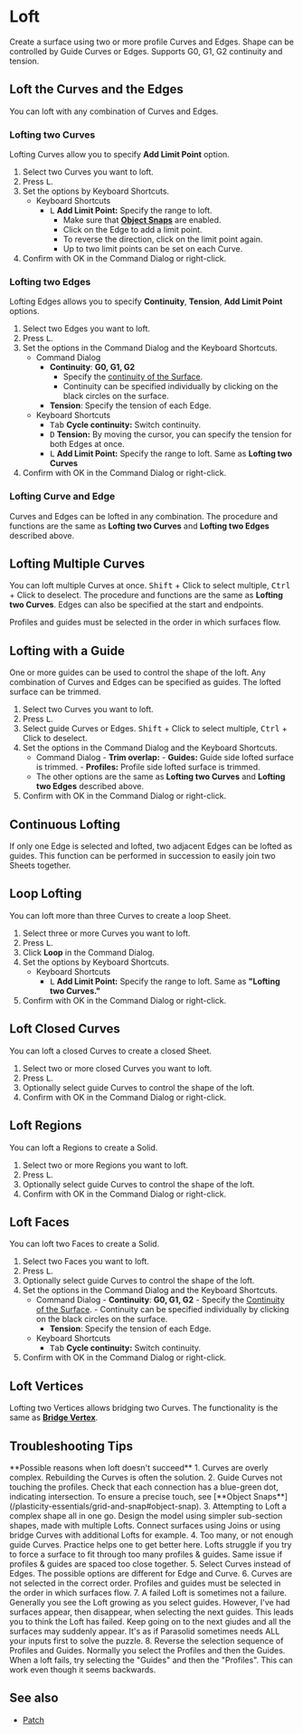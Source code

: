 
# Loft

<Reference shortcut="L" command="Loft" button="" />

Create a surface using two or more profile Curves and Edges. Shape can be controlled by Guide Curves or Edges. Supports G0, G1, G2 continuity and tension.

## Loft the Curves and the Edges

You can loft with any combination of Curves and Edges. 

### Lofting two Curves

Lofting Curves allow you to specify **Add Limit Point** option.

1. Select two Curves you want to loft.
2. Press <kbd>L</kbd>.
3. Set the options by Keyboard Shortcuts.
    - <Kst>Keyboard Shortcuts</Kst>
        - <kbd>L</kbd> **Add Limit Point:** Specify the range to loft.
            - Make sure that [**Object Snaps**](/plasticity-essentials/grid-and-snap#object-snap) are enabled.
            - Click on the Edge to add a limit point.
            - To reverse the direction, click on the limit point again.
            - Up to two limit points can be set on each Curve.
4. Confirm with OK in the Command Dialog or right-click.

<VideoPlayer fileName="loft-curve-and-curve"/>

### Lofting two Edges

Lofting Edges allows you to specify **Continuity**, **Tension**, **Add Limit Point** options.

1. Select two Edges you want to loft.
2. Press <kbd>L</kbd>.
3. Set the options in the Command Dialog and the Keyboard Shortcuts.
    - <Kst>Command Dialog</Kst>
        - **Continuity**: **G0, G1, G2** 
            - Specify the [continuity of the Surface](/cad-essentials/continuity-curve-and-surface).
            - Continuity can be specified individually by clicking on the black circles on the surface.
        - **Tension**: Specify the tension of each Edge.
    - <Kst>Keyboard Shortcuts</Kst>
        - <kbd>Tab</kbd> **Cycle continuity:** Switch continuity.
        - <kbd>D</kbd> **Tension:** By moving the cursor, you can specify the tension for both Edges at once.
        - <kbd>L</kbd> **Add Limit Point:** Specify the range to loft. Same as **Lofting two Curves**
4. Confirm with OK in the Command Dialog or right-click.

<VideoPlayer fileName="loft-edge-and-edge"/>

### Lofting Curve and Edge

Curves and Edges can be lofted in any combination. The procedure and functions are the same as **Lofting two Curves** and **Lofting two Edges** described above. 

## Lofting Multiple Curves

You can loft multiple Curves at once. <kbd>Shift</kbd> + Click to select multiple, <kbd>Ctrl</kbd> + Click to deselect. The procedure and functions are the same as **Lofting two Curves**. Edges can also be specified at the start and endpoints.




<Callout type="warning" emoji="⚠️">
Profiles and guides must be selected in the order in which surfaces flow.
</Callout>


<VideoPlayer fileName="loft-multiple-curves"/>

## Lofting with a Guide

One or more guides can be used to control the shape of the loft.  Any combination of Curves and Edges can be specified as guides. The lofted surface can be trimmed.

1. Select two Curves you want to loft.
2. Press <kbd>L</kbd>.
3. Select guide Curves or Edges. <kbd>Shift</kbd> + Click to select multiple, <kbd>Ctrl</kbd> + Click to deselect. 
4. Set the options in the Command Dialog and the Keyboard Shortcuts.
    - <Kst>Command Dialog</Kst>
            - **Trim overlap:**
            - **Guides:** Guide side lofted surface is trimmed.
            - **Profiles:** Profile side lofted surface is trimmed.
    - The other options are the same as **Lofting two Curves** and **Lofting two Edges** described above.
5. Confirm with OK in the Command Dialog or right-click.

<VideoPlayer fileName="loft-curve-with-guide"/>

## Continuous Lofting

If only one Edge is selected and lofted, two adjacent Edges can be lofted as guides. This function can be performed in succession to easily join two Sheets together.

<VideoPlayer fileName="loft-continuous"/>

## Loop Lofting

You can loft more than three Curves to create a loop Sheet.

1. Select three or more Curves you want to loft.
2. Press <kbd>L</kbd>.
3. Click **Loop** in the Command Dialog.
4. Set the options by Keyboard Shortcuts.
    - <Kst>Keyboard Shortcuts</Kst>
        - <kbd>L</kbd> **Add Limit Point:** Specify the range to loft. Same as **"Lofting two Curves."**
4. Confirm with OK in the Command Dialog or right-click.

<VideoPlayer fileName="loft-loop"/>

## Loft Closed Curves

You can loft a closed Curves to create a closed Sheet.  

1. Select two or more closed Curves you want to loft.
2. Press <kbd>L</kbd>.
3. Optionally select guide Curves to control the shape of the loft.  
4. Confirm with OK in the Command Dialog or right-click.

## Loft Regions

You can loft a Regions to create a Solid.

1. Select two or more Regions you want to loft.
2. Press <kbd>L</kbd>.
3. Optionally select guide Curves to control the shape of the loft.  
4. Confirm with OK in the Command Dialog or right-click.

## Loft Faces

You can loft two Faces to create a Solid.

1. Select two Faces you want to loft.
2. Press <kbd>L</kbd>.
3. Optionally select guide Curves to control the shape of the loft.  
4. Set the options in the Command Dialog and the Keyboard Shortcuts.
    - <Kst>Command Dialog</Kst>
            - **Continuity**: **G0, G1, G2** 
            - Specify the [Continuity of the Surface](/cad-essentials/continuity-curve-and-surface).
            - Continuity can be specified individually by clicking on the black circles on the surface.
        - **Tension**: Specify the tension of each Edge.
    - <Kst>Keyboard Shortcuts</Kst>
        - <kbd>Tab</kbd> **Cycle continuity:** Switch continuity.
4. Confirm with OK in the Command Dialog or right-click.

## Loft Vertices

Lofting two Vertices allows bridging two Curves. The functionality is the same as [**Bridge Vertex**](/sketch/bridge#bridge-vertex).

## Troubleshooting Tips

<Callout type="info" emoji="💡">
**Possible reasons when loft doesn't succeed**
1. Curves are overly complex.  Rebuilding the  Curves is often the solution.
2. Guide Curves not touching the profiles.  Check that each connection has a blue-green dot, indicating intersection.  To ensure a precise touch, see [**Object Snaps**](/plasticity-essentials/grid-and-snap#object-snap).
3. Attempting to Loft a complex shape all in one go.  Design the model using simpler sub-section shapes, made with multiple Lofts. Connect surfaces using Joins or using bridge Curves with additional Lofts for example.
4. Too many, or not enough guide Curves. Practice helps one to get better here.  Lofts struggle if you try to force a surface to fit through too many profiles & guides. Same issue if profiles & guides are spaced too close together.
5. Select Curves instead of Edges. The possible options are different for Edge and Curve. 
6. Curves are not selected in the correct order. Profiles and guides must be selected in the order in which surfaces flow.
7. A failed Loft is sometimes not a failure.  Generally you see the Loft growing as you select guides. However, I've had surfaces appear, then disappear, when selecting the next guides.  This leads you to think the Loft has failed. Keep going on to the next giudes and all the surfaces may suddenly appear.  It's as if Parasolid sometimes needs ALL your inputs first to solve the puzzle.
8. Reverse the selection sequence of Profiles and Guides.  Normally you select the Profiles and then the Guides.  When a loft fails, try selecting the "Guides" and then the "Profiles".  This can work even though it seems backwards.
</Callout>

## See also
- [Patch](patch)